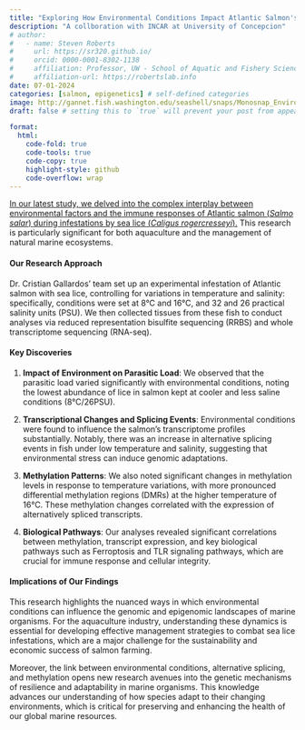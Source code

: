 ```yaml
---
title: "Exploring How Environmental Conditions Impact Atlantic Salmon's Defense Against Sea Lice"
description: "A collboration with INCAR at University of Concepcion"
# author:
#   - name: Steven Roberts
#     url: https://sr320.github.io/
#     orcid: 0000-0001-8302-1138
#     affiliation: Professor, UW - School of Aquatic and Fishery Sciences
#     affiliation-url: https://robertslab.info
date: 07-01-2024
categories: [salmon, epigenetics] # self-defined categories
image: http://gannet.fish.washington.edu/seashell/snaps/Monosnap_Environmental_influence_on_the_Atlantic_salmon_transcriptome_and_methylome_during_sea_lice_infestations_-_ScienceDirect_2024-08-14_12-12-07.png # finding a good image
draft: false # setting this to `true` will prevent your post from appearing on your listing page until you're ready!

format:
  html:
    code-fold: true
    code-tools: true
    code-copy: true
    highlight-style: github
    code-overflow: wrap
---
```


[In our latest study, we delved into the complex interplay between environmental factors and the immune responses of Atlantic salmon (*Salmo salar*) during infestations by sea lice (*Caligus rogercresseyi*).](https://pubmed.ncbi.nlm.nih.gov/38876411/) This research is particularly significant for both aquaculture and the management of natural marine ecosystems.

#### Our Research Approach

Dr. Cristian Gallardos' team set up an experimental infestation of Atlantic salmon with sea lice, controlling for variations in temperature and salinity: specifically, conditions were set at 8°C and 16°C, and 32 and 26 practical salinity units (PSU). We then collected tissues from these fish to conduct analyses via reduced representation bisulfite sequencing (RRBS) and whole transcriptome sequencing (RNA-seq).

#### Key Discoveries

1.  **Impact of Environment on Parasitic Load**: We observed that the parasitic load varied significantly with environmental conditions, noting the lowest abundance of lice in salmon kept at cooler and less saline conditions (8°C/26PSU).

2.  **Transcriptional Changes and Splicing Events**: Environmental conditions were found to influence the salmon's transcriptome profiles substantially. Notably, there was an increase in alternative splicing events in fish under low temperature and salinity, suggesting that environmental stress can induce genomic adaptations.

3.  **Methylation Patterns**: We also noted significant changes in methylation levels in response to temperature variations, with more pronounced differential methylation regions (DMRs) at the higher temperature of 16°C. These methylation changes correlated with the expression of alternatively spliced transcripts.

4.  **Biological Pathways**: Our analyses revealed significant correlations between methylation, transcript expression, and key biological pathways such as Ferroptosis and TLR signaling pathways, which are crucial for immune response and cellular integrity.

#### Implications of Our Findings

This research highlights the nuanced ways in which environmental conditions can influence the genomic and epigenomic landscapes of marine organisms. For the aquaculture industry, understanding these dynamics is essential for developing effective management strategies to combat sea lice infestations, which are a major challenge for the sustainability and economic success of salmon farming.

Moreover, the link between environmental conditions, alternative splicing, and methylation opens new research avenues into the genetic mechanisms of resilience and adaptability in marine organisms. This knowledge advances our understanding of how species adapt to their changing environments, which is critical for preserving and enhancing the health of our global marine resources.
